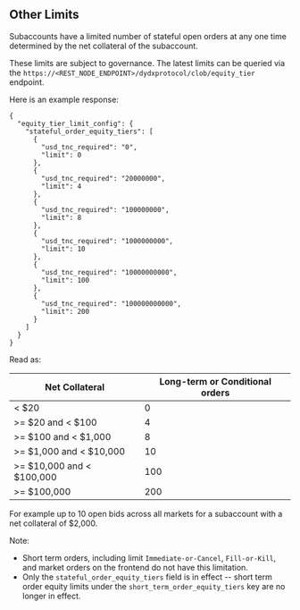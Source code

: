 ## Other Limits

Subaccounts have a limited number of stateful open orders at any one time determined by the net collateral of the subaccount.

These limits are subject to governance. The latest limits can be queried via the `https://<REST_NODE_ENDPOINT>/dydxprotocol/clob/equity_tier` endpoint.

Here is an example response:

```
{
  "equity_tier_limit_config": {
    "stateful_order_equity_tiers": [
      {
        "usd_tnc_required": "0",
        "limit": 0
      },
      {
        "usd_tnc_required": "20000000",
        "limit": 4
      },
      {
        "usd_tnc_required": "100000000",
        "limit": 8
      },
      {
        "usd_tnc_required": "1000000000",
        "limit": 10
      },
      {
        "usd_tnc_required": "10000000000",
        "limit": 100
      },
      {
        "usd_tnc_required": "100000000000",
        "limit": 200
      }
    ]
  }
}
```

Read as:

| Net Collateral            | Long-term or Conditional orders  |
| ------------------------- | -------------------------------  |
| < $20                     |  0                               |
| >= $20 and < $100         |  4                               |
| >= $100 and < $1,000      |  8                               |
| >= $1,000 and < $10,000   |  10                              |
| >= $10,000 and < $100,000 |  100                             |
| >= $100,000               |  200                             |

For example up to 10 open bids across all markets for a subaccount with a net collateral of $2,000.

Note:
- Short term orders, including limit `Immediate-or-Cancel`, `Fill-or-Kill`, and market orders on the frontend do not have this limitation.
- Only the `stateful_order_equity_tiers` field is in effect -- short term order equity limits under the `short_term_order_equity_tiers` key are no longer in effect.
